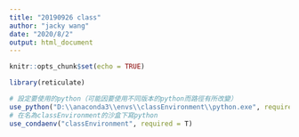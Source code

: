 ```yaml
---
title: "20190926 class"
author: "jacky wang"
date: "2020/8/2"
output: html_document
---
```


```r
knitr::opts_chunk$set(echo = TRUE)

library(reticulate)

# 設定要使用的python（可能因要使用不同版本的python而路徑有所改變）
use_python("D:\\anaconda3\\envs\\classEnvironment\\python.exe", required = T)
# 在名為classEnvironment的沙盒下寫python
use_condaenv("classEnvironment", required = T)
```



